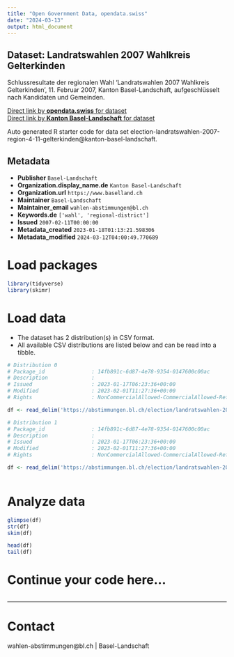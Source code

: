 ```yaml
---
title: "Open Government Data, opendata.swiss"
date: "2024-03-13"
output: html_document
---
```


## Dataset: Landratswahlen 2007 Wahlkreis Gelterkinden

Schlussresultate der regionalen Wahl 'Landratswahlen 2007 Wahlkreis Gelterkinden', 11. Februar 2007, Kanton Basel-Landschaft, aufgeschlüsselt nach Kandidaten und Gemeinden.

[Direct link by **opendata.swiss** for dataset](https://opendata.swiss/de/dataset/landratswahlen-2007-wahlkreis-gelterkinden)<br>
[Direct link by **Kanton Basel-Landschaft** for dataset](https://abstimmungen.bl.ch/election/landratswahlen-2007-region-4-11-gelterkinden/data)

Auto generated R starter code for data set election-landratswahlen-2007-region-4-11-gelterkinden@kanton-basel-landschaft.

## Metadata

- **Publisher** `Basel-Landschaft`
- **Organization.display_name.de** `Kanton Basel-Landschaft`
- **Organization.url** `https://www.baselland.ch`
- **Maintainer** `Basel-Landschaft`
- **Maintainer_email** `wahlen-abstimmungen@bl.ch`
- **Keywords.de** `['wahl', 'regional-district']`
- **Issued** `2007-02-11T00:00:00`
- **Metadata_created** `2023-01-18T01:13:21.598306`
- **Metadata_modified** `2024-03-12T04:00:49.770689`


# Load packages

```r

library(tidyverse)
library(skimr)

```

# Load data

-   The dataset has 2 distribution(s) in CSV format.
-   All available CSV distributions are listed below and can be read into a tibble.

```r

# Distribution 0
# Package_id               : 14fb891c-6d87-4e78-9354-0147600c00ac
# Description              : 
# Issued                   : 2023-01-17T06:23:36+00:00
# Modified                 : 2023-02-01T11:27:36+00:00
# Rights                   : NonCommercialAllowed-CommercialAllowed-ReferenceRequired

df <- read_delim('https://abstimmungen.bl.ch/election/landratswahlen-2007-region-4-11-gelterkinden/data-csv')

# Distribution 1
# Package_id               : 14fb891c-6d87-4e78-9354-0147600c00ac
# Description              : 
# Issued                   : 2023-01-17T06:23:36+00:00
# Modified                 : 2023-02-01T11:27:36+00:00
# Rights                   : NonCommercialAllowed-CommercialAllowed-ReferenceRequired

df <- read_delim('https://abstimmungen.bl.ch/election/landratswahlen-2007-region-4-11-gelterkinden/data-parties-csv')



```

# Analyze data

```r

glimpse(df)
str(df)
skim(df)

head(df)
tail(df)

```

# Continue your code here...

```r

```

------------------------------------------------------------------------

# Contact

wahlen-abstimmungen@bl.ch | Basel-Landschaft
